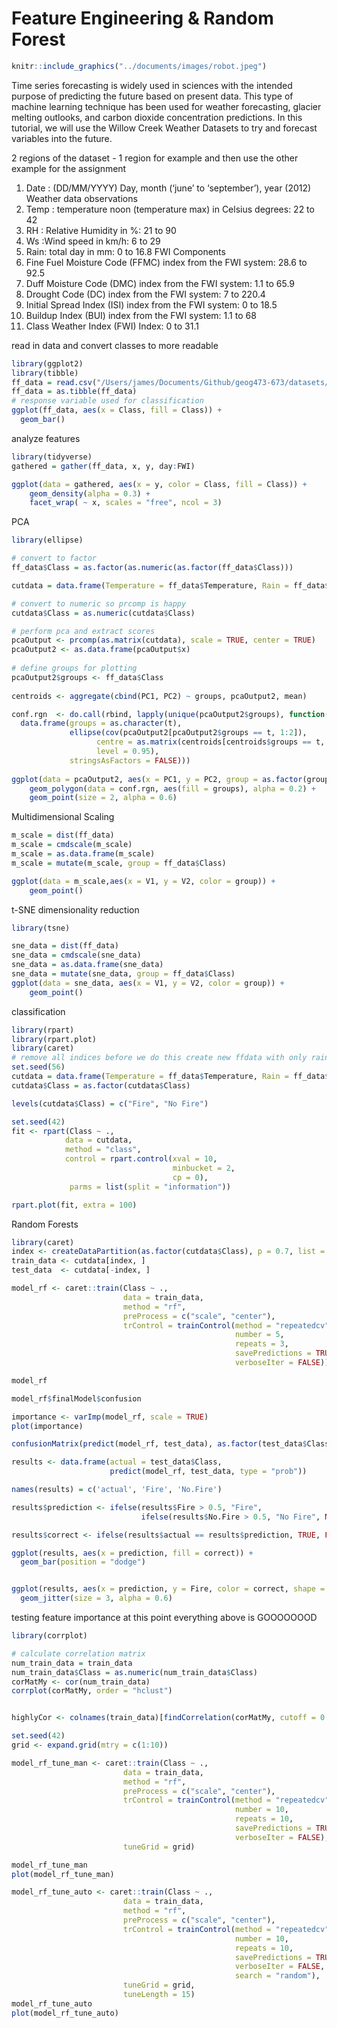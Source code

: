 # Feature Engineering & Random Forest

```r
knitr::include_graphics("../documents/images/robot.jpeg")  
```

Time series forecasting is widely used in sciences with the intended purpose of predicting the future based on present data. This type of machine learning technique has been used for weather forecasting, glacier melting outlooks, and carbon dioxide concentration predictions. In this tutorial, we will use the Willow Creek Weather Datasets to try and forecast variables into the future. 

2 regions of the dataset - 1 region for example and then use the other example for the assignment

1. Date : (DD/MM/YYYY) Day, month ('june' to 'september'), year (2012)
Weather data observations
2. Temp : temperature noon (temperature max) in Celsius degrees: 22 to 42
3. RH : Relative Humidity in %: 21 to 90
4. Ws :Wind speed in km/h: 6 to 29
5. Rain: total day in mm: 0 to 16.8
FWI Components
6. Fine Fuel Moisture Code (FFMC) index from the FWI system: 28.6 to 92.5
7. Duff Moisture Code (DMC) index from the FWI system: 1.1 to 65.9
8. Drought Code (DC) index from the FWI system: 7 to 220.4
9. Initial Spread Index (ISI) index from the FWI system: 0 to 18.5
10. Buildup Index (BUI) index from the FWI system: 1.1 to 68
11. Class Weather Index (FWI) Index: 0 to 31.1


read in data and convert classes to more readable
```r
library(ggplot2)
library(tibble)
ff_data = read.csv("/Users/james/Documents/Github/geog473-673/datasets/Bejaia_ForestFires.csv")
ff_data = as.tibble(ff_data)
# response variable used for classification
ggplot(ff_data, aes(x = Class, fill = Class)) +
  geom_bar()
```

analyze features
```r
library(tidyverse)
gathered = gather(ff_data, x, y, day:FWI)

ggplot(data = gathered, aes(x = y, color = Class, fill = Class)) +
    geom_density(alpha = 0.3) +
    facet_wrap( ~ x, scales = "free", ncol = 3)
```


PCA 

```r
library(ellipse)

# convert to factor 
ff_data$Class = as.factor(as.numeric(as.factor(ff_data$Class)))

cutdata = data.frame(Temperature = ff_data$Temperature, Rain = ff_data$Rain, RH = ff_data$RH, Ws = ff_data$Ws, Class = ff_data$Class)

# convert to numeric so prcomp is happy
cutdata$Class = as.numeric(cutdata$Class)

# perform pca and extract scores
pcaOutput <- prcomp(as.matrix(cutdata), scale = TRUE, center = TRUE)
pcaOutput2 <- as.data.frame(pcaOutput$x)
  
# define groups for plotting
pcaOutput2$groups <- ff_data$Class 
  
centroids <- aggregate(cbind(PC1, PC2) ~ groups, pcaOutput2, mean)

conf.rgn  <- do.call(rbind, lapply(unique(pcaOutput2$groups), function(t)
  data.frame(groups = as.character(t),
             ellipse(cov(pcaOutput2[pcaOutput2$groups == t, 1:2]),
                   centre = as.matrix(centroids[centroids$groups == t, 2:3]),
                   level = 0.95),
             stringsAsFactors = FALSE)))
    
ggplot(data = pcaOutput2, aes(x = PC1, y = PC2, group = as.factor(groups), color = as.factor(groups))) + 
    geom_polygon(data = conf.rgn, aes(fill = groups), alpha = 0.2) +
    geom_point(size = 2, alpha = 0.6)


```
Multidimensional Scaling

```r
m_scale = dist(ff_data)
m_scale = cmdscale(m_scale)
m_scale = as.data.frame(m_scale)
m_scale = mutate(m_scale, group = ff_data$Class)

ggplot(data = m_scale,aes(x = V1, y = V2, color = group)) +
    geom_point()


```

t-SNE dimensionality reduction
```r
library(tsne)

sne_data = dist(ff_data)
sne_data = cmdscale(sne_data)
sne_data = as.data.frame(sne_data)
sne_data = mutate(sne_data, group = ff_data$Class)
ggplot(data = sne_data, aes(x = V1, y = V2, color = group)) +
    geom_point()

```

classification

```r
library(rpart)
library(rpart.plot)
library(caret)
# remove all indices before we do this create new ffdata with only rain, rh, temperature, 
set.seed(56)
cutdata = data.frame(Temperature = ff_data$Temperature, Rain = ff_data$Rain, RH = ff_data$RH, Ws = ff_data$Ws, Class = ff_data$Class)
cutdata$Class = as.factor(cutdata$Class)

levels(cutdata$Class) = c("Fire", "No Fire")

set.seed(42)
fit <- rpart(Class ~ .,
            data = cutdata,
            method = "class",
            control = rpart.control(xval = 10, 
                                    minbucket = 2, 
                                    cp = 0), 
             parms = list(split = "information"))

rpart.plot(fit, extra = 100)

```



Random Forests

```r
library(caret)
index <- createDataPartition(as.factor(cutdata$Class), p = 0.7, list = FALSE)
train_data <- cutdata[index, ]
test_data  <- cutdata[-index, ]

model_rf <- caret::train(Class ~ .,
                         data = train_data,
                         method = "rf",
                         preProcess = c("scale", "center"),
                         trControl = trainControl(method = "repeatedcv", 
                                                  number = 5, 
                                                  repeats = 3, 
                                                  savePredictions = TRUE, 
                                                  verboseIter = FALSE))

model_rf

model_rf$finalModel$confusion

importance <- varImp(model_rf, scale = TRUE)
plot(importance)

```

```r
confusionMatrix(predict(model_rf, test_data), as.factor(test_data$Class))

results <- data.frame(actual = test_data$Class,
                      predict(model_rf, test_data, type = "prob"))

names(results) = c('actual', 'Fire', 'No.Fire')

results$prediction <- ifelse(results$Fire > 0.5, "Fire",
                             ifelse(results$No.Fire > 0.5, "No Fire", NA))

results$correct <- ifelse(results$actual == results$prediction, TRUE, FALSE)

ggplot(results, aes(x = prediction, fill = correct)) +
  geom_bar(position = "dodge")


ggplot(results, aes(x = prediction, y = Fire, color = correct, shape = correct)) +
  geom_jitter(size = 3, alpha = 0.6)


```





testing feature importance at this point everything above is GOOOOOOOD

```r
library(corrplot)

# calculate correlation matrix
num_train_data = train_data
num_train_data$Class = as.numeric(num_train_data$Class)
corMatMy <- cor(num_train_data)
corrplot(corMatMy, order = "hclust")


highlyCor <- colnames(train_data)[findCorrelation(corMatMy, cutoff = 0.7, verbose = TRUE)]


```


```r
set.seed(42)
grid <- expand.grid(mtry = c(1:10))

model_rf_tune_man <- caret::train(Class ~ .,
                         data = train_data,
                         method = "rf",
                         preProcess = c("scale", "center"),
                         trControl = trainControl(method = "repeatedcv", 
                                                  number = 10, 
                                                  repeats = 10, 
                                                  savePredictions = TRUE, 
                                                  verboseIter = FALSE),
                         tuneGrid = grid)

model_rf_tune_man
plot(model_rf_tune_man)

```


```r
model_rf_tune_auto <- caret::train(Class ~ .,
                         data = train_data,
                         method = "rf",
                         preProcess = c("scale", "center"),
                         trControl = trainControl(method = "repeatedcv", 
                                                  number = 10, 
                                                  repeats = 10, 
                                                  savePredictions = TRUE, 
                                                  verboseIter = FALSE,
                                                  search = "random"),
                         tuneGrid = grid,
                         tuneLength = 15)
model_rf_tune_auto
plot(model_rf_tune_auto)

```
